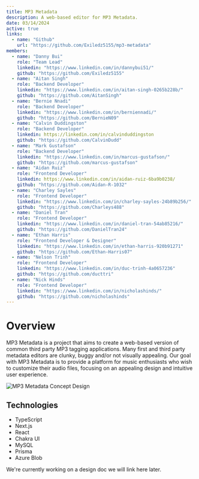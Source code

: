 ```yaml
---
title: MP3 Metadata
description: A web-based editor for MP3 Metadata.
date: 03/14/2024
active: true
links:
  - name: "Github"
    url: "https://github.com/Exiledz5155/mp3-metadata"
members:
  - name: "Danny Bui"
    role: "Team Lead"
    linkedin: "https://www.linkedin.com/in/dannybui51/"
    github: "https://github.com/Exiledz5155"
  - name: "Aitan Singh"
    role: "Backend Developer"
    linkedin: "https://www.linkedin.com/in/aitan-singh-0265b228b/"
    github: "https://github.com/AitanSingh"
  - name: "Bernie Nnadi"
    role: "Backend Developer"
    linkedin: "https://www.linkedin.com/in/berniennadi/"
    github: "https://github.com/BernieN09"
  - name: "Calvin Duddingston"
    role: "Backend Developer"
    linkedin: https://linkedin.com/in/calvinduddingston
    github: "https://github.com/CalvinDudd"
  - name: "Mark Gustafson"
    role: "Backend Developer"
    linkedin: "https://www.linkedin.com/in/marcus-gustafson/"
    github: "https://github.com/marcus-gustafson"
  - name: "Aidan Ruiz"
    role: "Frontend Developer"
    linkedin: https://www.linkedin.com/in/aidan-ruiz-6ba9b0238/
    github: "https://github.com/Aidan-R-1032"
  - name: "Charley Sayles"
    role: "Frontend Developer"
    linkedin: "https://www.linkedin.com/in/charley-sayles-24b89b256/"
    github: "https://github.com/Charleys488"
  - name: "Daniel Tran"
    role: "Frontend Developer"
    linkedin: "https://www.linkedin.com/in/daniel-tran-54ab85216/" 
    github: "https://github.com/DanielTran24"
  - name: "Ethan Harris"
    role: "Frontend Developer & Designer"
    linkedin: "https://www.linkedin.com/in/ethan-harris-920b91271"
    github: "https://github.com/Ethan-Harris07"
  - name: "Nelson Trinh"
    role: "Frontend Developer"
    linkedin: "https://www.linkedin.com/in/duc-trinh-4a0657236"
    github: "https://github.com/ducttri"
  - name: "Nick Hinds"
    role: "Frontend Developer"
    linkedin: "https://www.linkedin.com/in/nicholashinds/"
    github: "https://github.com/nicholashinds"
---
```


# Overview

MP3 Metadata is a project that aims to create a web-based version of common third party MP3 tagging applications.
Many first and third party metadata editors are clunky, buggy and/or not visually appealing.
Our goal with MP3 Metadata is to provide a platform for music enthusiasts who wish to customize their audio files, focusing on an appealing design and intuitive user experience.

![MP3 Metadata Concept Design](photos/image1.png "An old design we showed off last fall.")

## Technologies

- TypeScript
- Next.js
- React
- Chakra UI
- MySQL
- Prisma
- Azure Blob

We're currently working on a design doc we will link here later.